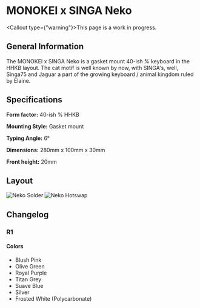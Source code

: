 
# MONOKEI x SINGA Neko

<Callout type={"warning"}>This page is a work in progress.</Callout>
## General Information

The MONOKEI x SINGA Neko is a gasket mount 40-ish % keyboard in the HHKB layout. The cat motif is well known by now, with SINGA's, well, Singa75 and Jaguar a part of the growing keyboard / animal kingdom ruled by Elaine.

## Specifications

**Form factor:** 40-ish % HHKB

**Mounting Style:** Gasket mount

**Typing Angle:** 6°

**Dimensions:** 280mm x 100mm x 30mm

**Front height:** 20mm

## Layout

![Neko Solder](/Neko_Solder.png)
![Neko Hotswap](/Neko_Hotswap.png)

## Changelog

### R1

#### Colors

- Blush Pink
- Olive Green
- Royal Purple
- Titan Grey
- Suave Blue
- Silver
- Frosted White (Polycarbonate)
